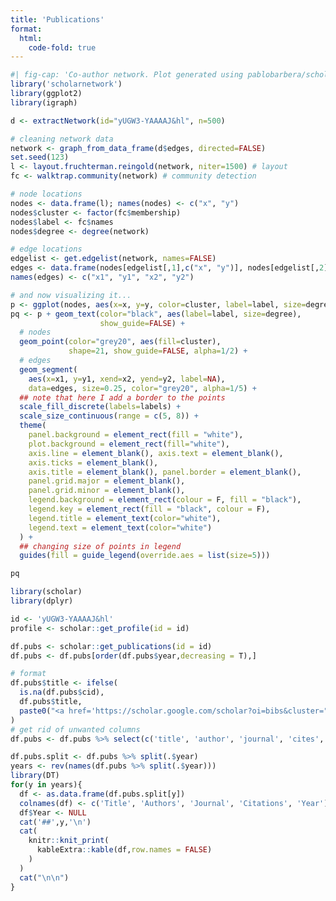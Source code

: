 ```yaml
---
title: 'Publications'
format: 
  html: 
    code-fold: true
---
```


```r
#| fig-cap: 'Co-author network. Plot generated using pablobarbera/scholarnetwork'
library('scholarnetwork')
library(ggplot2)
library(igraph)

d <- extractNetwork(id="yUGW3-YAAAAJ&hl", n=500)

# cleaning network data
network <- graph_from_data_frame(d$edges, directed=FALSE)
set.seed(123)
l <- layout.fruchterman.reingold(network, niter=1500) # layout
fc <- walktrap.community(network) # community detection

# node locations
nodes <- data.frame(l); names(nodes) <- c("x", "y")
nodes$cluster <- factor(fc$membership)
nodes$label <- fc$names
nodes$degree <- degree(network)

# edge locations
edgelist <- get.edgelist(network, names=FALSE)
edges <- data.frame(nodes[edgelist[,1],c("x", "y")], nodes[edgelist[,2],c("x", "y")])
names(edges) <- c("x1", "y1", "x2", "y2")

# and now visualizing it...
p <- ggplot(nodes, aes(x=x, y=y, color=cluster, label=label, size=degree))
pq <- p + geom_text(color="black", aes(label=label, size=degree),
                    show_guide=FALSE) +
  # nodes
  geom_point(color="grey20", aes(fill=cluster),
             shape=21, show_guide=FALSE, alpha=1/2) +
  # edges
  geom_segment(
    aes(x=x1, y=y1, xend=x2, yend=y2, label=NA),
    data=edges, size=0.25, color="grey20", alpha=1/5) +
  ## note that here I add a border to the points
  scale_fill_discrete(labels=labels) +
  scale_size_continuous(range = c(5, 8)) +
  theme(
    panel.background = element_rect(fill = "white"),
    plot.background = element_rect(fill="white"),
    axis.line = element_blank(), axis.text = element_blank(),
    axis.ticks = element_blank(),
    axis.title = element_blank(), panel.border = element_blank(),
    panel.grid.major = element_blank(),
    panel.grid.minor = element_blank(),
    legend.background = element_rect(colour = F, fill = "black"),
    legend.key = element_rect(fill = "black", colour = F),
    legend.title = element_text(color="white"),
    legend.text = element_text(color="white")
  ) +
  ## changing size of points in legend
  guides(fill = guide_legend(override.aes = list(size=5)))

pq
```

```r
library(scholar)
library(dplyr)

id <- 'yUGW3-YAAAAJ&hl'
profile <- scholar::get_profile(id = id)

df.pubs <- scholar::get_publications(id = id)
df.pubs <- df.pubs[order(df.pubs$year,decreasing = T),]

# format 
df.pubs$title <- ifelse(
  is.na(df.pubs$cid),
  df.pubs$title,
  paste0("<a href='https://scholar.google.com/scholar?oi=bibs&cluster=",df.pubs$cid,"&btnI=1&hl=en'>",df.pubs$title,"</a>")
)
# get rid of unwanted columns
df.pubs <- df.pubs %>% select(c('title', 'author', 'journal', 'cites', 'year'))

df.pubs.split <- df.pubs %>% split(.$year)
years <- rev(names(df.pubs %>% split(.$year)))
library(DT)
for(y in years){
  df <- as.data.frame(df.pubs.split[y])
  colnames(df) <- c('Title', 'Authors', 'Journal', 'Citations', 'Year')
  df$Year <- NULL
  cat('##',y,'\n')
  cat(
    knitr::knit_print(
      kableExtra::kable(df,row.names = FALSE)
    )
  )
  cat("\n\n")
}
```
